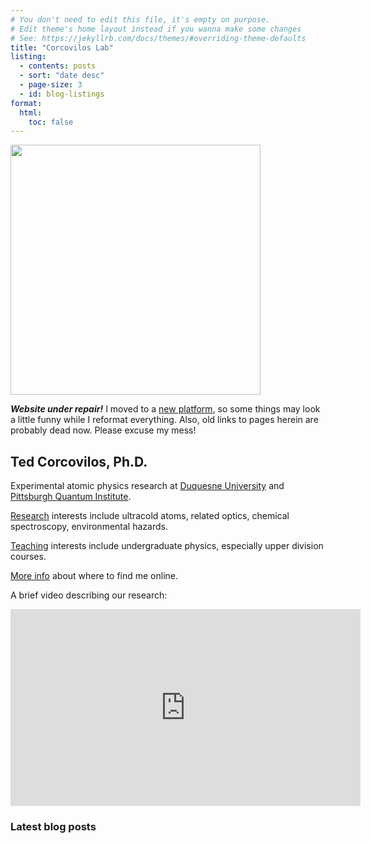 ```yaml
---
# You don't need to edit this file, it's empty on purpose.
# Edit theme's home layout instead if you wanna make some changes
# See: https://jekyllrb.com/docs/themes/#overriding-theme-defaults
title: "Corcovilos Lab"
listing:
  - contents: posts
  - sort: "date desc"
  - page-size: 3
  - id: blog-listings
format:
  html:
    toc: false
---
```

![](./assets/photos/Corcovilos.jpg){ width=400px fig-alt="photo of Ted Corcovilos, Ph.D." fig-align="center"}

***Website under repair!*** I moved to a [new platform](https://quarto.org/), so some things may look a little funny while I reformat everything.  Also, old links to pages herein are probably dead now.  Please excuse my mess!

## Ted Corcovilos, Ph.D.

Experimental atomic physics research at [Duquesne University](http://www.duq.edu) and [Pittsburgh Quantum Institute](http://www.pqi.org).

[Research](./research.html) interests include ultracold atoms, related optics, chemical spectroscopy, environmental hazards.

[Teaching](./teaching.html) interests include undergraduate physics, especially upper division courses.

[More info](./about.html) about where to find me online.

A brief video describing our research:

<center>
<iframe width="560" height="315" src="https://www.youtube.com/embed/vUE_Bs3hgbg" frameborder="0" allow="accelerometer; autoplay; clipboard-write; encrypted-media; gyroscope; picture-in-picture" allowfullscreen></iframe>
</center>

### Latest blog posts

:::{#blog-listings}
:::